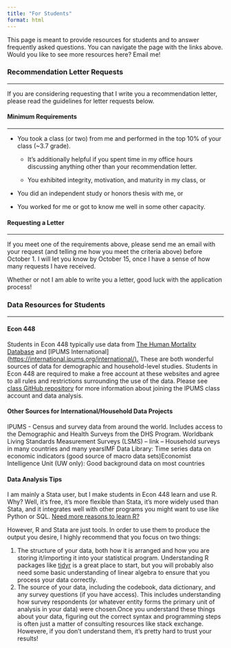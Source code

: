 ```yaml
---
title: "For Students"
format: html
---
```


This page is meant to provide resources for students and to answer frequently asked questions. You can navigate the page with the links above. Would you like to see more resources here? Email me!

### Recommendation Letter Requests

-------

If you are considering requesting that I write you a recommendation letter, please read the guidelines for letter requests below.

#### Minimum Requirements

-------

-   You took a class (or two) from me and performed in the top 10% of your class (\~3.7 grade).

    -   It's additionally helpful if you spent time in my office hours discussing anything other than your recommendation letter.

    -   You exhibited integrity, motivation, and maturity in my class, or

```{=html}
<!-- -->
```
-   You did an independent study or honors thesis with me, or

```{=html}
<!-- -->
```
-   You worked for me or got to know me well in some other capacity.

#### Requesting a Letter

-------

If you meet one of the requirements above, please send me an email with your request (and telling me how you meet the criteria above) before October 1. I will let you know by October 15, once I have a sense of how many requests I have received.

Whether or not I am able to write you a letter, good luck with the application process!

### Data Resources for Students

--------------

#### Econ 448

Students in Econ 448 typically use data from [The Human Mortality Database](mortality.org) and \[IPUMS International\](<https://international.ipums.org/international/).> These are both wonderful sources of data for demographic and household-level studies. Students in Econ 448 are required to make a free account at these websites and agree to all rules and restrictions surrounding the use of the data. Please see [class GitHub repository](https://github.com/melishka/Econ_448_DevoPop) for more information about joining the IPUMS class account and data analysis.

#### Other Sources for International/Household Data Projects

IPUMS - Census and survey data from around the world. Includes access to the Demographic and Health Surveys from the DHS Program. Worldbank Living Standards Measurement Surveys (LSMS) – link – Household surveys in many countries and many yearsIMF Data Library: Time series data on economic indicators (good source of macro data sets)Economist Intelligence Unit (UW only): Good background data on most countries

#### Data Analysis Tips

I am mainly a Stata user, but I make students in Econ 448 learn and use R. Why? Well, it's free, it's more flexible than Stata, it's more widely used than Stata, and it integrates well with other programs you might want to use like Python or SQL. [Need more reasons to learn R?](https://www.r-bloggers.com/2014/03/why-use-r-five-reasons)

However, R and Stata are just tools. In order to use them to produce the output you desire, I highly recommend that you focus on two things:

1.  The structure of your data, both how it is arranged and how you are storing it/importing it into your statistical program. Understanding R packages like [tidyr](https://vita.had.co.nz/papers/tidy-data.pdf) is a great place to start, but you will probably also need some basic understanding of linear algebra to ensure that you process your data correctly.
2.  The source of your data, including the codebook, data dictionary, and any survey questions (if you have access). This includes understanding how survey respondents (or whatever entity forms the primary unit of analysis in your data) were chosen.Once you understand these things about your data, figuring out the correct syntax and programming steps is often just a matter of consulting resources like stack exchange. Howevere, if you don't understand them, it's pretty hard to trust your results!
